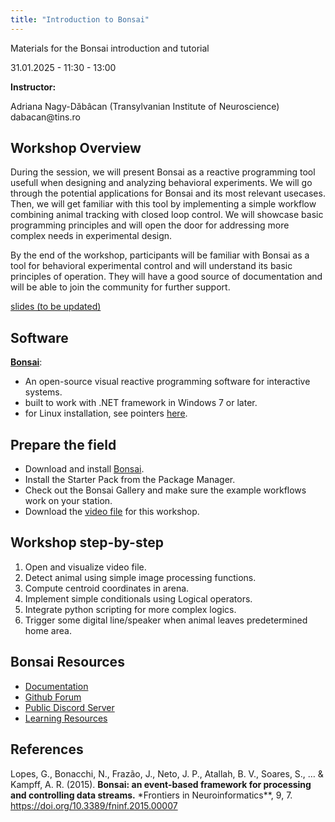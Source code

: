 ```yaml
---
title: "Introduction to Bonsai"
---
```


Materials for the Bonsai introduction and tutorial 

31.01.2025 - 11:30 - 13:00

**Instructor:**

Adriana Nagy-Dăbâcan (Transylvanian Institute of Neuroscience)<br> 
dabacan@tins.ro

## Workshop Overview

During the session, we will present Bonsai as a reactive programming tool usefull when designing and analyzing behavioral experiments. We will go through the potential applications for Bonsai and its most relevant usecases. 
Then, we will get familiar with this tool by implementing a simple workflow combining animal tracking with closed loop control. We will showcase basic programming principles and will open the door for addressing more complex needs in experimental design.

By the end of the workshop, participants will be familiar with Bonsai as a tool for behavioral experimental control and will understand its basic principles of operation. They will have a good source of documentation and will be able to join the community for further support. 

[slides (to be updated)]()

## Software
[**Bonsai**](https://bonsai-rx.org/docs/articles/installation.html): 

-  An open-source visual reactive programming software for interactive systems.
-  built to work with .NET framework in Windows 7 or later.
-  for Linux installation, see pointers [here](https://github.com/orgs/bonsai-rx/discussions/1101).

## Prepare the field

- Download and install [Bonsai](https://bonsai-rx.org/docs/articles/installation.html).
- Install the Starter Pack from the Package Manager.
- Check out the Bonsai Gallery and make sure the example workflows work on your station.
- Download the [video file](https://github.com/dabacana/V4SDB_Bonsai_Intro/blob/main/mouse_arena.avi) for this workshop. 

## Workshop step-by-step

1. Open and visualize video file.
2. Detect animal using simple image processing functions.
3. Compute centroid coordinates in arena.
4. Implement simple conditionals using Logical operators.
5. Integrate python scripting for more complex logics.
6. Trigger some digital line/speaker when animal leaves predetermined home area.

## Bonsai Resources

- [Documentation](https://bonsai-rx.org/docs/)
- [Github Forum](https://github.com/orgs/bonsai-rx/discussions)
- [Public Discord Server](https://discord.com/invite/QcthRPuZnr)
- [Learning Resources](https://bonsai-rx.org/learn/)

## References
Lopes, G., Bonacchi, N., Frazão, J., Neto, J. P., Atallah, B. V., Soares, S., ... & Kampff, A. R. (2015). **Bonsai: an event-based framework for processing and controlling data streams.** *Frontiers in Neuroinformatics**, 9, 7. [https://doi.org/10.3389/fninf.2015.00007](https://doi.org/10.3389/fninf.2015.00007)